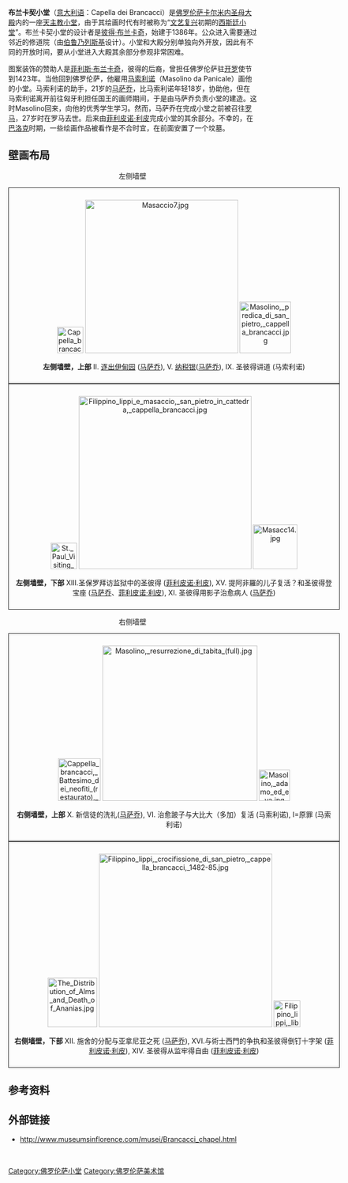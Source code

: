 '''布兰卡契小堂'''（[[意大利语|意大利语]]：Capella dei Brancacci）是[[佛罗伦萨卡尔米内圣母大殿|佛罗伦萨卡尔米内圣母大殿]]内的一座[[天主教|天主教]][[小堂|小堂]]，由于其绘画时代有时被称为“[[文艺复兴|文艺复兴]]初期的[[西斯廷小堂|西斯廷小堂]]”。布兰卡契小堂的设计者是[[彼得·布兰卡奇|彼得·布兰卡奇]]，始建于1386年。公众进入需要通过邻近的修道院（由[[伯鲁乃列斯基|伯鲁乃列斯基]]设计）。小堂和大殿分别单独向外开放，因此有不同的开放时间，要从小堂进入大殿其余部分参观非常困难。 

图案装饰的赞助人是[[菲利斯·布兰卡奇|菲利斯·布兰卡奇]]，彼得的后裔，曾担任佛罗伦萨驻[[开罗|开罗]]使节到1423年。当他回到佛罗伦萨，他雇用[[马索利诺|马索利诺]]（Masolino da Panicale）画他的小堂。马索利诺的助手，21岁的[[马萨乔|马萨乔]]，比马索利诺年轻18岁，协助他，但在马索利诺离开前往匈牙利担任国王的画师期间，于是由马萨乔负责小堂的建造。这时Masolino回来，向他的优秀学生学习。然而，马萨乔在完成小堂之前被召往[[罗马|罗马]]，27岁时在罗马去世。后来由[[菲利皮诺·利皮|菲利皮诺·利皮]]完成小堂的其余部分。不幸的，在[[巴洛克|巴洛克]]时期，一些绘画作品被看作是不合时宜，在前面安置了一个坟墓。

==壁画布局==
<center>
;左侧墙壁 
<div style="border-collapse:collapse;border:1px solid;padding:10px; width:650px; text-align:center">
[[File:Cappella_brancacci,_Cacciata_di_Adamo_ed_Eva_(restaurato),_Masaccio.jpg|53px]]
[[File:Masaccio7.jpg|310px]]
[[File:Masolino,_predica_di_san_pietro,_cappella_brancacci.jpg|104px]]

'''左侧墙壁，上部'''
II. [[逐出伊甸园|逐出伊甸园]] ([[马萨乔|马萨乔]]), V. [[纳税银|纳税银]]([[马萨乔|马萨乔]]), IX. 圣彼得讲道 (马索利诺)
</div>

<div style="border-collapse:collapse;border:1px solid;padding:10px; width:650px; text-align:center">
[[File:St._Paul_Visiting_St._Peter_in_Prison.jpg|53px]]
[[File:Filippino_lippi_e_masaccio,_san_pietro_in_cattedra,_cappella_brancacci.jpg|350px]]
[[File:Masacc14.jpg|90px]]

'''左侧墙壁，下部'''
XIII.圣保罗拜访监狱中的圣彼得 ([[菲利皮诺·利皮|菲利皮诺·利皮]]), XV. 提阿非羅的儿子复活？和圣彼得登宝座 ([[马萨乔|马萨乔]]、[[菲利皮诺·利皮|菲利皮诺·利皮]]), XI. 圣彼得用影子治愈病人 ([[马萨乔|马萨乔]])
</div>

;右侧墙壁
<div style="border-collapse:collapse;border:1px solid;padding:10px; width:650px; text-align:center">
[[File:Cappella_brancacci,_Battesimo_dei_neofiti_(restaurato),_Masaccio2.jpg|86px]]
[[File:Masolino,_resurrezione_di_tabita_(full).jpg|314px]]
[[File:Masolino,_adamo_ed_eva.jpg|63px]]

'''右侧墙壁，上部'''
X. 新信徒的洗礼([[马萨乔|马萨乔]]), VI. 治愈跛子与大比大（多加）复活 (马索利诺), I=原罪 (马索利诺)
</div>

<div style="border-collapse:collapse;border:1px solid;padding:10px; width:650px; text-align:center">
[[File:The_Distribution_of_Alms_and_Death_of_Ananias.jpg|100px]]
[[File:Filippino_lippi,_crocifissione_di_san_pietro,_cappella_brancacci,_1482-85.jpg|351px]]
[[File:Filippino_lippi,_liberazione_di_san_pietro,_cappella_brancacci,_1482-85.jpg|54px]]

'''右侧墙壁，下部'''
XII. 施舍的分配与亚拿尼亚之死 ([[马萨乔|马萨乔]]), XVI.与術士西門的争执和圣彼得倒钉十字架 ([[菲利皮诺·利皮|菲利皮诺·利皮]]), XIV. 圣彼得从监牢得自由 ([[菲利皮诺·利皮|菲利皮诺·利皮]])
</div>
</center>

== 参考资料 ==
<div class="references-small">
<references />
</div>

== 外部链接 ==
* http://www.museumsinflorence.com/musei/Brancacci_chapel.html {{Wayback|url=http://www.museumsinflorence.com/musei/Brancacci_chapel.html |date=20090606054847 }}
{{Coord|43|46|3.80|N|11|14|36.87|E|type:landmark|display=title}}
<br />
{{佛罗伦萨地标}}
{{Masaccio}}
[[Category:佛罗伦萨小堂|Category:佛罗伦萨小堂]]
[[Category:佛罗伦萨美术馆|Category:佛罗伦萨美术馆]]